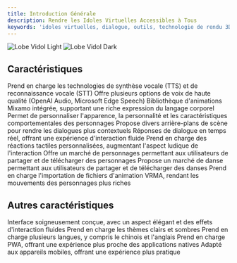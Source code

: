 ```yaml
---
title: Introduction Générale
description: Rendre les Idoles Virtuelles Accessibles à Tous
keywords: 'idoles virtuelles, dialogue, outils, technologie de rendu 3D'
---
```


<img
className="block dark:hidden"
src="/images/intro.png"
alt="Lobe Vidol Light"
/> <img
className="hidden dark:block"
src="/images/intro.png"
alt="Lobe Vidol Dark"
/>

## Caractéristiques

<CardGroup cols={2}>
  <Card title="Conversion vocale" icon="microphone">
    Prend en charge les technologies de synthèse vocale (TTS) et de reconnaissance vocale (STT)
  </Card>
  <Card title="Multiples sources sonores" icon="volume-high">
    Offre plusieurs options de voix de haute qualité (OpenAI Audio, Microsoft Edge Speech)
  </Card>
  <Card title="Postures et mouvements" icon="person-walking">
    Bibliothèque d'animations Mixamo intégrée, supportant une riche expression du langage corporel
  </Card>
  <Card title="Édition de personnage" icon="user-pen">
    Permet de personnaliser l'apparence, la personnalité et les caractéristiques comportementales des personnages
  </Card>
  <Card title="Paramètres de fond" icon="image">
    Propose divers arrière-plans de scène pour rendre les dialogues plus contextuels
  </Card>
  <Card title="Réponse en temps réel" icon="comments">
    Réponses de dialogue en temps réel, offrant une expérience d'interaction fluide
  </Card>
  <Card title="Interaction tactile" icon="hand-pointer">
    Prend en charge des réactions tactiles personnalisées, augmentant l'aspect ludique de l'interaction
  </Card>
  <Card title="Marché des personnages" icon="store">
    Offre un marché de personnages permettant aux utilisateurs de partager et de télécharger des personnages
  </Card>
  <Card title="Marché de danse" icon="music">
    Propose un marché de danse permettant aux utilisateurs de partager et de télécharger des danses
  </Card>
  <Card title="Animation de personnage" icon="film">
    Prend en charge l'importation de fichiers d'animation VRMA, rendant les mouvements des personnages plus riches
  </Card>
</CardGroup>

## Autres caractéristiques

<CardGroup cols={2}>
  <Card title="Interface élégante" icon="palette">
    Interface soigneusement conçue, avec un aspect élégant et des effets d'interaction fluides
  </Card>
  <Card title="Support des thèmes" icon="moon">
    Prend en charge les thèmes clairs et sombres
  </Card>
  <Card title="Multilingue" icon="language">
    Prend en charge plusieurs langues, y compris le chinois et l'anglais
  </Card>
  <Card title="Support PWA" icon="mobile">
    Prend en charge PWA, offrant une expérience plus proche des applications natives
  </Card>
  <Card title="Adaptation mobile" icon="mobile">
    Adapté aux appareils mobiles, offrant une expérience plus pratique
  </Card>
</CardGroup>

